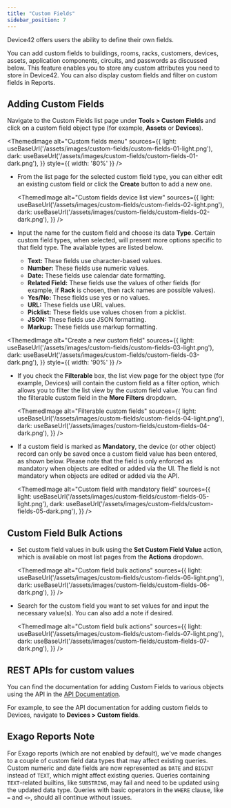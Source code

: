```yaml
---
title: "Custom Fields"
sidebar_position: 7
---
```



Device42 offers users the ability to define their own fields.

You can add custom fields to buildings, rooms, racks, customers, devices, assets, application components, circuits, and passwords as discussed below. This feature enables you to store any custom attributes you need to store in Device42. You can also display custom fields and filter on custom fields in Reports.

## Adding Custom Fields

Navigate to the Custom Fields list page under **Tools > Custom Fields** and click on a custom field object type (for example, **Assets** or **Devices**).

<ThemedImage
  alt="Custom fields menu"
  sources={{
    light: useBaseUrl('/assets/images/custom-fields/custom-fields-01-light.png'),
    dark: useBaseUrl('/assets/images/custom-fields/custom-fields-01-dark.png'),
  }}
  style={{ width: '80%' }} 
/>

- From the list page for the selected custom field type, you can either edit an existing custom field or click the **Create** button to add a new one.

  <ThemedImage
    alt="Custom fields device list view"
    sources={{
      light: useBaseUrl('/assets/images/custom-fields/custom-fields-02-light.png'),
      dark: useBaseUrl('/assets/images/custom-fields/custom-fields-02-dark.png'),
    }}
  />

- Input the name for the custom field and choose its data **Type**. Certain custom field types, when selected, will present more options specific to that field type. The available types are listed below.

  - **Text:** These fields use character-based values.
  - **Number:** These fields use numeric values.
  - **Date:** These fields use calendar date formatting.
  - **Related Field:** These fields use the values of other fields (for example, if **Rack** is chosen, then rack names are possible values).
  - **Yes/No:** These fields use yes or no values.
  - **URL:** These fields use URL values.
  - **Picklist:** These fields use values chosen from a picklist.
  - **JSON:** These fields use JSON formatting.
  - **Markup:** These fields use markup formatting.

<ThemedImage
  alt="Create a new custom field"
  sources={{
    light: useBaseUrl('/assets/images/custom-fields/custom-fields-03-light.png'),
    dark: useBaseUrl('/assets/images/custom-fields/custom-fields-03-dark.png'),
  }}
  style={{ width: '90%' }}
/>

- If you check the **Filterable** box, the list view page for the object type (for example, Devices) will contain the custom field as a filter option, which allows you to filter the list view by the custom field value. You can find the filterable custom field in the **More Filters** dropdown.

  <ThemedImage
    alt="Filterable custom fields"
    sources={{
      light: useBaseUrl('/assets/images/custom-fields/custom-fields-04-light.png'),
      dark: useBaseUrl('/assets/images/custom-fields/custom-fields-04-dark.png'),
    }}
  />

- If a custom field is marked as **Mandatory**, the device (or other object) record can only be saved once a custom field value has been entered, as shown below. Please note that the field is only enforced as mandatory when objects are edited or added via the UI. The field is not mandatory when objects are edited or added via the API.

  <ThemedImage
    alt="Custom field with mandatory field"
    sources={{
      light: useBaseUrl('/assets/images/custom-fields/custom-fields-05-light.png'),
      dark: useBaseUrl('/assets/images/custom-fields/custom-fields-05-dark.png'),
    }}
  />

## Custom Field Bulk Actions

- Set custom field values in bulk using the **Set Custom Field Value** action, which is available on most list pages from the **Actions** dropdown.

  <ThemedImage
    alt="Custom field bulk actions"
    sources={{ 
      light: useBaseUrl('/assets/images/custom-fields/custom-fields-06-light.png'),
      dark: useBaseUrl('/assets/images/custom-fields/custom-fields-06-dark.png'),
    }}
  />

- Search for the custom field you want to set values for and input the necessary value(s). You can also add a note if desired.   

  <ThemedImage
    alt="Custom field bulk actions"
    sources={{
      light: useBaseUrl('/assets/images/custom-fields/custom-fields-07-light.png'),
      dark: useBaseUrl('/assets/images/custom-fields/custom-fields-07-dark.png'),
    }}
  />

## REST APIs for custom values

You can find the documentation for adding Custom Fields to various objects using the API in the [API Documentation](https://api.device42.com). 

For example, to see the API documentation for adding custom fields to Devices, navigate to **Devices > Custom fields**.

## Exago Reports Note

For Exago reports (which are not enabled by default), we've made changes to a couple of custom field data types that may affect existing queries. Custom numeric and date fields are now represented as `DATE` and `BIGINT` instead of `TEXT`, which might affect existing queries. Queries containing `TEXT`-related builtins, like `SUBSTRING`, may fail and need to be updated using the updated data type. Queries with basic operators in the `WHERE` clause, like `=` and `<>`, should all continue without issues. 
